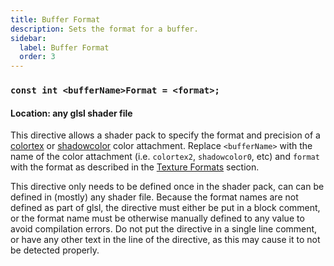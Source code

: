 ```yaml
---
title: Buffer Format
description: Sets the format for a buffer.
sidebar:
  label: Buffer Format
  order: 3
---
```


### `const int <bufferName>Format = <format>;`

#### Location: any glsl shader file

This directive allows a shader pack to specify the format and precision of a [colortex](/current/reference/buffers/colortex) or [shadowcolor](/current/reference/buffers/shadowcolor) color attachment. Replace `<bufferName>` with the name of the color attachment (i.e. `colortex2`, `shadowcolor0`, etc) and `format` with the format as described in the [Texture Formats](/current/reference/buffers/image_format) section.

This directive only needs to be defined once in the shader pack, can can be defined in (mostly) any shader file. Because the format names are not defined as part of glsl, the directive must either be put in a block comment, or the format name must be otherwise manually defined to any value to avoid compilation errors. Do not put the directive in a single line comment, or have any other text in the line of the directive, as this may cause it to not be detected properly.